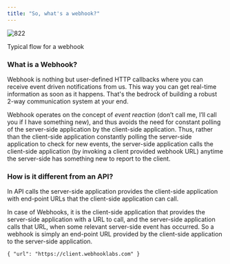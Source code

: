 ```yaml
---
title: "So, what's a webhook?"
---
```


![822](/images/433a350-Untitled_Diagram_2.png "Untitled Diagram (2).png")

Typical flow for a webhook
  
  
### What is a Webhook?

Webhook is nothing but user-defined HTTP callbacks where you can receive event driven notifications from us. This way you can get real-time information as soon as it happens. That's the bedrock of building a robust 2-way communication system at your end.

Webhook operates on the concept of _event reaction_ (don’t call me, I’ll call you if I have something new), and thus avoids the need for constant polling of the server-side application by the client-side application. Thus, rather than the client-side application constantly polling the server-side application to check for new events, the server-side application calls the client-side application (by invoking a client provided webhook URL) anytime the server-side has something new to report to the client.

  
### How is it different from an API?

In API calls the server-side application provides the client-side application with end-point URLs that the client-side application can call. 

In case of Webhooks, it is the client-side application that provides the server-side application with a URL to call, and the server-side application calls that URL, when some relevant server-side event has occurred. So a webhook is simply an end-point URL provided by the client-side application to the server-side application. 

`{ "url": "https://client.webhooklabs.com" }
`